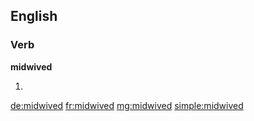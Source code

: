 ==English==

===Verb===
'''midwived'''

# {{past of|[[midwife]]}}

[[de:midwived]]
[[fr:midwived]]
[[mg:midwived]]
[[simple:midwived]]